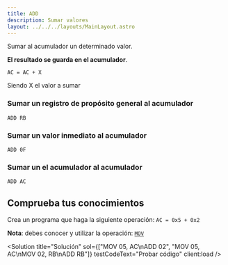 ```yaml
---
title: ADD
description: Sumar valores
layout: ../../../layouts/MainLayout.astro
---
```



Sumar al acumulador un determinado valor.

**El resultado se guarda en el acumulador**.

```
AC = AC + X
```
Siendo X el valor a sumar

### Sumar un registro de propósito general al acumulador

```
ADD RB
```

### Sumar un valor inmediato al acumulador

```
ADD 0F
```

### Sumar un el acumulador al acumulador

```
ADD AC
```

## Comprueba tus conocimientos

Crea un programa que haga la siguiente operación: `AC = 0x5 + 0x2`

**Nota**: debes conocer y utilizar la operación: [`MOV`](/es/operations/MOV)

<Solution title="Solución" sol={["MOV 05, AC\nADD 02", "MOV 05, AC\nMOV 02, RB\nADD RB"]} testCodeText="Probar código" client:load />